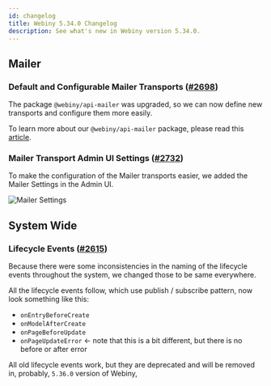 ```yaml
---
id: changelog
title: Webiny 5.34.0 Changelog
description: See what's new in Webiny version 5.34.0.
---
```


## Mailer

### Default and Configurable Mailer Transports ([#2698](https://github.com/webiny/webiny-js/pull/2698))

The package `@webiny/api-mailer` was upgraded, so we can now define new transports and configure them more easily.

To learn more about our `@webiny/api-mailer` package, please read this [article](/docs/overview/features/mailer).


### Mailer Transport Admin UI Settings ([#2732](https://github.com/webiny/webiny-js/pull/2732))

To make the configuration of the Mailer transports easier, we added the Mailer Settings in the Admin UI.

![Mailer Settings](/docs/overview/features/mailer/assets/mailer-settings.png)


## System Wide

### Lifecycle Events ([#2615](https://github.com/webiny/webiny-js/pull/2615))

Because there were some inconsistencies in the naming of the lifecycle events throughout the system, we changed those to be same everywhere.

All the lifecycle events follow, which use publish / subscribe pattern, now look something like this:

* `onEntryBeforeCreate`
* `onModelAfterCreate`
* `onPageBeforeUpdate`
* `onPageUpdateError` <- note that this is a bit different, but there is no before or after error

All old lifecycle events work, but they are deprecated and will be removed in, probably, `5.36.0` version of Webiny,
